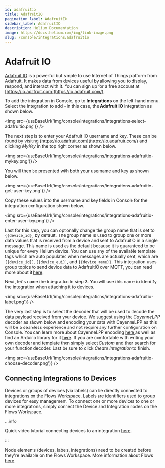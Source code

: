 ```yaml
---
id: adafruitio
title: AdafruitIO
pagination_label: AdafruitIO
sidebar_label: AdafruitIO
description: Helium Documentation
image: https://docs.helium.com/img/link-image.png
slug: /console/integrations/adafruitio
---
```


# Adafruit IO


<LegacyContentBanner />

[Adafruit IO](https://io.adafruit.com/) is a powerful but simple to use Internet of Things platform
from Adafruit. It makes data from devices useful by allowing you to display, respond, and interact
with it. You can sign up for a free account at [https://io.adafruit.com](https://io.adafruit.com/).

To add the integration in Console, go to **Integrations** on the left-hand menu. Select the
integration to add - in this case, the **Adafruit IO** integration as shown below.

<img src={useBaseUrl('img/console/integrations/integrations-select-adafruitio.png')} />

The next step is to enter your Adafruit IO username and key. These can be found by visiting
[https://io.adafruit.com](https://io.adafruit.com/) and clicking _MyKey_ in the top right corner as
shown below.

<img src={useBaseUrl('img/console/integrations/integrations-adafruitio-mykey.png')} />

You will then be presented with both your username and key as shown below.

<img src={useBaseUrl('img/console/integrations/integrations-adafruitio-get-user-key.png')} />

Copy these values into the username and key fields in Console for the integration configuration
shown below.

<img src={useBaseUrl('img/console/integrations/integrations-adafruitio-enter-user-key.png')} />

Last for this step, you can optionally change the group name that is set to `{{device_id}}` by
default. The group name is used to group one or more data values that is received from a device and
sent to AdafruitIO in a single message. This name is used as the default because it is guaranteed to
be unique for every Helium device. You can use any of the available template tags which are auto
populated when messages are actually sent, which are `{{device_id}}`, `{{device_eui}}`, and
`{{device_name}}`. This integration uses group topics to send device data to AdafruitIO over MQTT,
you can read more about it [here](https://io.adafruit.com/api/docs/mqtt.html#group-topics).

Next, let's name the integration in step 3. You will use this name to identify the integration when
attaching it to devices.

<img src={useBaseUrl('img/console/integrations/integrations-adafruitio-label.png')} />

The very last step is to select the decoder that will be used to decode the data payload received
from your device. We suggest using the _CayenneLPP_ decoder as shown below and encoding your data
with CayenneLPP as this will be a seamless experience and not require any further configuration on
Console. You can learn more about CayenneLPP encoding
[here ](https://developers.mydevices.com/cayenne/docs/lora/#lora-cayenne-low-power-payload)as well
as find an Arduino library for it [here](https://www.arduino.cc/reference/en/libraries/cayennelpp/).
If you are comfortable with writing your own decoder and template then simply select _Custom_ and
then search for your function decoder. Last be sure to click _Create Integration_ to finish.

<img src={useBaseUrl('img/console/integrations/integrations-adafruitio-choose-decoder.png')} />

## Connecting Integrations to Devices

Devices or groups of devices (via labels) can be directly connected to integrations on the Flows
Workspace. Labels are identifiers used to group devices for easy management. To connect one or more
devices to one or more integrations, simply connect the Device and Integration nodes on the Flows
Workspace.

:::info

Quick video tutorial connecting devices to an integration
[here](https://www.youtube.com/watch?v=lnERw1f7TGE).

:::

Node elements (devices, labels, integrations) need to be created before they're available on the
Flows Workspace. More information about Flows [here](/console/flows/).
